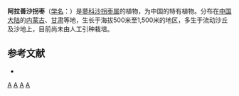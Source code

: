 {{Speciesbox 
| taxon = Calligonum alaschanicum
| authority = A. Los.
}}
'''阿拉善沙拐枣'''（[[学名|学名]]：{{lang|la|''Calligonum alaschanicum''}}）是[[蓼科|蓼科]][[沙拐枣属|沙拐枣属]]的植物，为中国的特有植物。分布在[[中国大陆|中国大陆]]的[[内蒙古|内蒙古]]、[[甘肃|甘肃]]等地，生长于海拔500米至1,500米的地区，多生于流动沙丘及沙地上，目前尚未由人工引种栽培。

== 参考文献 ==
<div class="references-small">
* {{cite web| url =http://www.bioinfo.cn/db05/KmzwSpecies.php?action=view&id=17236| title =阿拉善沙拐枣| work =《中国高等植物数据库全库》| publisher =中国科学院微生物研究所| author =昆明植物研究所| accessdate =2009-02-25| deadurl =yes| archiveurl =https://web.archive.org/web/20160305001355/http://www.bioinfo.cn/db05/KmzwSpecies.php?action=view&id=17236| archivedate =2016-03-05}}
</div>

{{Taxonbar}}

[[Category:沙拐枣属|A]]
[[Category:中國特有植物|A]]
[[Category:内蒙古植物|A]]
[[Category:甘肃植物|A]]